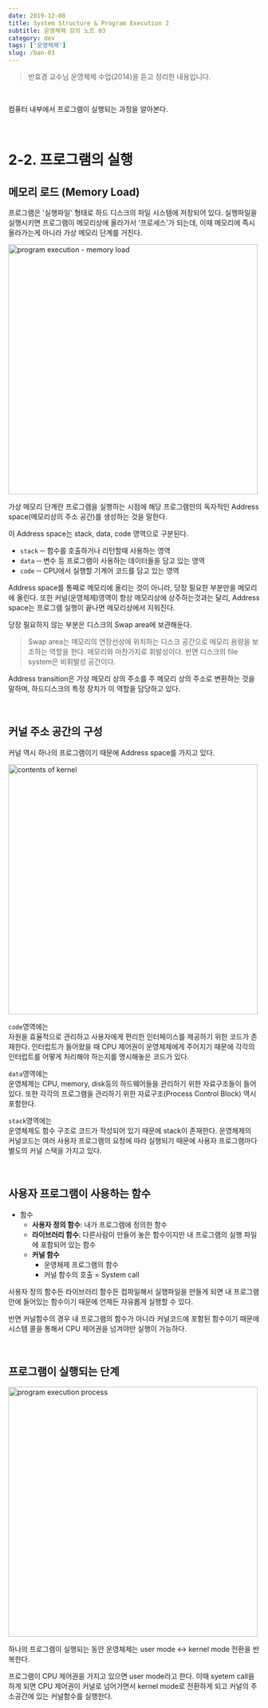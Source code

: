```yaml
---
date: 2019-12-08
title: System Structure & Program Execution 2
subtitle: 운영체제 강의 노트 03
category: dev
tags: ['운영체제']
slug: /ban-03
---
```


> 반효경 교수님 운영체제 수업(2014)을 듣고 정리한 내용입니다.

<br />

컴퓨터 내부에서 프로그램이 실행되는 과정을 알아본다.

<br />

# 2-2. 프로그램의 실행

## 메모리 로드 (Memory Load)

프로그램은 '실행파일' 형태로 하드 디스크의 파일 시스템에 저장되어 있다. 실행파일을 실행시키면 프로그램이 메모리상에 올라가서 '프로세스'가 되는데, 이때 메모리에 즉시 올라가는게 아니라 가상 메모리 단계를 거친다.

<img
  src="../images/os_memory_load.png"
  alt="program execution - memory load"
  width="500"
/>

가상 메모리 단계란 프로그램을 실행하는 시점에 해당 프로그램만의 독자적인 Address space(메모리상의 주소 공간)를 생성하는 것을 말한다.

이 Address space는 stack, data, code 영역으로 구분된다.

- `stack` ─ 함수를 호출하거나 리턴할때 사용하는 영역
- `data` ─ 변수 등 프로그램이 사용하는 데이터들을 담고 있는 영역
- `code` ─ CPU에서 실행할 기계어 코드를 담고 있는 영역

Address space를 통째로 메모리에 올리는 것이 아니라, 당장 필요한 부분만을 메모리에 올린다. 또한 커널(운영체제)영역이 항상 메모리상에 상주하는것과는 달리, Address space는 프로그램 실행이 끝나면 메모리상에서 지워진다.

당장 필요하지 않는 부분은 디스크의 Swap area에 보관해둔다.

> Swap area는 메모리의 연장선상에 위치하는 디스크 공간으로 메모리 용량을 보조하는 역할을 한다. 메모리와 마찬가지로 휘발성이다. 반면 디스크의 file system은 비휘발성 공간이다.

Address transition은 가상 메모리 상의 주소를 주 메모리 상의 주소로 변환하는 것을 말하며, 하드디스크의 특정 장치가 이 역할을 담당하고 있다.

<br />

## 커널 주소 공간의 구성

커널 역시 하나의 프로그램이기 때문에 Address space를 가지고 있다.

<img src="../images/os_kernel.png" alt="contents of kernel" width="500" />

`code`영역에는<br />
자원을 효율적으로 관리하고 사용자에게 편리한 인터페이스를 제공하기 위한 코드가 존재한다. 인터럽트가 들어왔을 때 CPU 제어권이 운영체제에게 주어지기 때문에 각각의 인터럽트를 어떻게 처리해야 하는지를 명시해놓은 코드가 있다.

`data`영역에는<br />
운영체제는 CPU, memory, disk등의 하드웨어들을 관리하기 위한 자료구조들이 들어있다. 또한 각각의 프로그램을 관리하기 위한 자료구조(Process Control Block) 역시 포함한다.

`stack`영역에는<br />
운영체제도 함수 구조로 코드가 작성되어 있기 때문에 stack이 존재한다. 운영체제의 커널코드는 여러 사용자 프로그램의 요청에 따라 실행되기 때문에 사용자 프로그램마다 별도의 커널 스택을 가지고 있다.

<br />

## 사용자 프로그램이 사용하는 함수

- 함수
  - **사용자 정의 함수**: 내가 프로그램에 정의한 함수
  - **라이브러리 함수**: 다른사람이 만들어 놓은 함수이지만 내 프로그램의 실행 파일에 포함되어 있는 함수
  - **커널 함수**
    - 운영체제 프로그램의 함수
    - 커널 함수의 호출 = System call

사용자 정의 함수든 라이브러리 함수든 컴파일해서 실행파일을 만들게 되면 내 프로그램 안에 들어있는 함수이기 때문에 언제든 자유롭게 실행할 수 있다.

반면 커널함수의 경우 내 프로그램의 함수가 아니라 커널코드에 포함된 함수이기 때문에 시스템 콜을 통해서 CPU 제어권을 넘겨야만 실행이 가능하다.

<br />

## 프로그램이 실행되는 단계

<img
  src="../images/os_program_execution.png"
  alt="program execution process"
  width="500"
/>

하나의 프로그램이 실행되는 동안 운영체제는 user mode ↔ kernel mode 전환을 반복한다.

프로그램이 CPU 제어권을 가지고 있으면 user mode라고 한다. 이때 syetem call을 하게 되면 CPU 제어권이 커널로 넘어가면서 kernel mode로 전환하게 되고 커널의 주소공간에 있는 커널함수를 실행한다.
